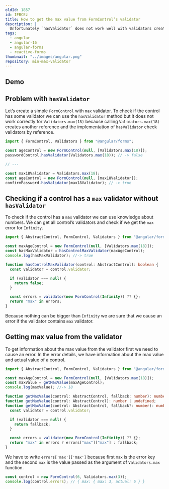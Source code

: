 ```yaml
---
oldId: 1857
id: IFBCEz
title: How to get the max value from FormControl’s validator
description: |
  Unfortunately `hasValidator` does not work well with validators created dynamically like `Validator.max` but there is a solution that allows getting information about max value anyway.
tags:
  - angular
  - angular-16
  - angular-forms
  - reactive-forms
thumbnail: "../images/angular.png"
repository: min-max-validator
---
```



## Demo

<Demo height={300} repository={frontmatter.repository} />

## Problem with `hasValidator`

Let’s create a simple `FormControl` with `max` validator.
To check if the control has some validator we can use the `hasValidator` method
but it does not work correctly for `Validators.max(18)` because calling `Validators.max(18)`
creates another reference and the implementation of `hasValidator` check validators by reference.

```ts
import { FormControl, Validators } from "@angular/forms";

const ageControl = new FormControl(null, [Validators.max(18)]);
passwordControl.hasValidator(Validators.max(18)); // -> false

// ---

const max18Validator = Validators.max(18);
const ageControl = new FormControl(null, [max18Validator]);
confirmPassword.hasValidator(max18Validator); // -> true
```

## Checking if a control has a `max` validator without `hasValidator`

To check if the control has a `max` validator we can use knowledge about numbers.
We can get all control’s validators and check if we get the `max` error for `Infinity`.

```ts
import { AbstractControl, FormControl, Validators } from "@angular/forms";

const maxAgeControl = new FormControl(null, [Validators.max(18)]);
const hasMaxValidator = hasControlMaxValidator(maxAgeControl);
console.log(hasMaxValidator); //-> true

function hasControlMaxValidator(control: AbstractControl): boolean {
  const validator = control.validator;

  if (validator === null) {
    return false;
  }

  const errors = validator(new FormControl(Infinity)) ?? {};
  return "max" in errors;
}
```

<Note type='HELPFUL'>

Because nothing can be bigger than `Infinity` we are sure that we cause an error if the validator contains `max` validator.

</Note>

## Getting max value from the validator

To get information about the max value from the validator first we need to cause an error.
In the error details, we have information about the max value and actual value of a control.

```ts
import { AbstractControl, FormControl, Validators } from "@angular/forms";

const maxAgeControl = new FormControl(null, [Validators.max(18)]);
const maxValue = getMaxValue(maxAgeControl);
console.log(maxValue); //-> 18

function getMaxValue(control: AbstractControl, fallback: number): number;
function getMaxValue(control: AbstractControl): number | undefined;
function getMaxValue(control: AbstractControl, fallback?: number): number | undefined {
  const validator = control.validator;

  if (validator === null) {
    return fallback;
  }

  const errors = validator(new FormControl(Infinity)) ?? {};
  return "max" in errors ? errors["max"]["max"] : fallback;
}
```

<Note type='HELPFUL'>

We have to write `errors['max']['max']` because first `max` is the error
key and the second `max` is the value passed as the argument of `Validators.max` function.

```ts
const control = new FormControl(6, Validators.max(3));
console.log(control.errors); // { max: { max: 3, actual: 6 } }
```

</Note>
